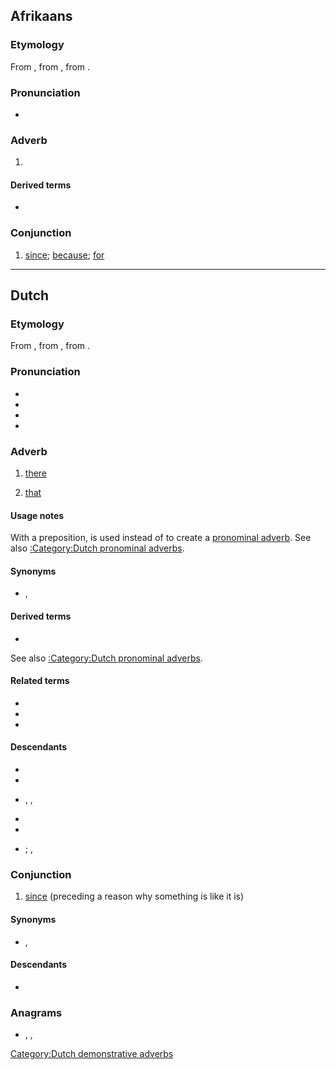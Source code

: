{{also|dår|dåar}}
==Afrikaans==

===Etymology===
From {{inh|af|nl|daar}}, from {{inh|af|odt|thār}}, from {{inh|af|gem-pro|*þar}}.

===Pronunciation===
* {{IPA|af|/dɑːr/}}

===Adverb===
{{head|af|adverb}}

# {{l|en|there}}

====Derived terms====
* {{l|af|daardie}}

===Conjunction===
{{head|af|conjunction}}

# [[since]]; [[because]]; [[for]]

----

==Dutch==

===Etymology===
{{dercat|nl|gem-pro|inh=1}}
From {{inh|nl|dum|dâer}}, from {{inh|nl|odt|thār}}, from {{inh|nl|gmw-pro|*þār}}.

===Pronunciation===
* {{IPA|nl|/daːr/}}
* {{audio|nl|Nl-daar.ogg|audio}}
* {{hyphenation|nl|daar}}
* {{rhymes|nl|aːr|s=1}}

===Adverb===
{{nl-adv}}

# [[there]]
# {{lb|nl|with a preposition}} [[that]]

====Usage notes====
With a preposition, {{m|nl||daar}} is used instead of {{m|nl|dat}} to create a [[pronominal adverb]]. See also [[:Category:Dutch pronominal adverbs]].

====Synonyms====
* {{l|nl|ginds}}, {{l|nl|ginder}}

====Derived terms====
* {{l|nl|hier en daar}}
See also [[:Category:Dutch pronominal adverbs]].

====Related terms====
* {{l|nl|hier}}
* {{l|nl|er}}
* {{l|nl|waar}}

====Descendants====
* {{desc|af|daar}}
* {{desc|brc|da}}
* {{desc|gmw-jdt|dääir}}, {{l|gmw-jdt|dêr}}, {{l|gmw-jdt|dä}}
* {{desc|dcr|[[dae]], [[daar]], [[da]]}}
* {{desc|skw|thar}}
* {{desc|srn||*dra|bor=1}}; {{desc|srn|drape|der=1|nolb=1}}, {{l|srn|dape}}

===Conjunction===
{{head|nl|conjunction}}

# [[since]] (preceding a reason why something is like it is)
#: {{ux|nl|'''Daar''' ze geen zin heeft, komt ze niet|Since she doesn't feel like it, she won't come}}

====Synonyms====
* {{l|nl|aangezien}}, {{l|nl|omdat}}

====Descendants====
* {{desc|af|daar}}

===Anagrams===
* {{l|nl|Aard}}, {{l|nl|aard}}, {{l|nl|raad}}

[[Category:Dutch demonstrative adverbs]]